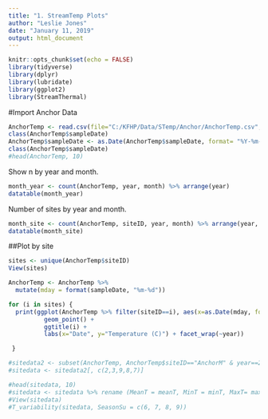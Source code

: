 ```yaml
---
title: "1. StreamTemp Plots"
author: "Leslie Jones"
date: "January 11, 2019"
output: html_document
---
```


```r
knitr::opts_chunk$set(echo = FALSE)
library(tidyverse)
library(dplyr)
library(lubridate)
library(ggplot2)
library(StreamThermal)
```


#Import Anchor Data
```r
AnchorTemp <- read.csv(file="C:/KFHP/Data/STemp/Anchor/AnchorTemp.csv", header=TRUE, sep=",")
class(AnchorTemp$sampleDate)
AnchorTemp$sampleDate <- as.Date(AnchorTemp$sampleDate, format= "%Y-%m-%d")
class(AnchorTemp$sampleDate)
#head(AnchorTemp, 10)
```
Show n by year and month.
```r
month_year <- count(AnchorTemp, year, month) %>% arrange(year)
datatable(month_year)
```
Number of sites by year and month.
```r
month_site <- count(AnchorTemp, siteID, year, month) %>% arrange(year, month)
datatable(month_site)
```


##Plot by site

```r
sites <- unique(AnchorTemp$siteID)
View(sites)

AnchorTemp <- AnchorTemp %>% 
  mutate(mday = format(sampleDate, "%m-%d"))

for (i in sites) {
  print(ggplot(AnchorTemp %>% filter(siteID==i), aes(x=as.Date(mday, format = "%m-%d"), y=meanT)) + 
          geom_point() + 
          ggtitle(i) +
          labs(x="Date", y="Temperature (C)") + facet_wrap(~year))

 }

```
```r
#sitedata2 <- subset(AnchorTemp, AnchorTemp$siteID=="AnchorM" & year==2008)
#sitedata <- sitedata2[, c(2,3,9,8,7)]

#head(sitedata, 10)
#sitedata <- sitedata %>% rename (MeanT = meanT, MinT = minT, MaxT= maxT, Date = sampleDate) 
#View(sitedata)
#T_variability(sitedata, SeasonSu = c(6, 7, 8, 9))
```

